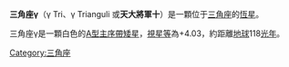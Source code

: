 {{Starbox short |
 name=三角座γ |
 epoch=[[J2000.0|J2000.0]] |]
 星官 = [[天大将军|天大将军]] （[[娄宿|娄宿]]） |
 ra=02<sup>h</sup> 17<sup>m</sup> 18.9<sup>s</sup> |
 dec=+33° 50' 50" |
 spectral=A1Vnn |
 appmag_v=+4.03 |
 dist_ly=118 ± 4 |
 dist_pc=36 ± 1 |
 names=9 Trianguli, [[Star_catalogue#BS,_BSC,_HR|HR]] 664,<BR/>[[Henry_Draper_Catalogue|HD]] 14055, [[Star_catalogue##BD.2FCD.2FCPD|BD]]+33 397,<BR/>FK5 79, [[Hipparcos_catalogue|HIP]] 10670,<BR/>[[Star_catalogue#SAO|SAO]] 55427, GC 2742
}}
'''三角座γ'''（γ Tri、γ Trianguli 或'''天大將軍十'''）是一顆位于[[三角座|三角座]]的[[恆星|恆星]]。

三角座γ是一顆白色的[[恆星分類|A型]][[主序帶|主序帶]][[矮星|矮星]]，[[視星等|視星等]]為+4.03，約距離[[地球|地球]]118[[光年|光年]]。
{{main-star-stub}}
{{三角座恒星}}
{{星官|天大将军|11|17}}
[[Category:三角座|Category:三角座]]